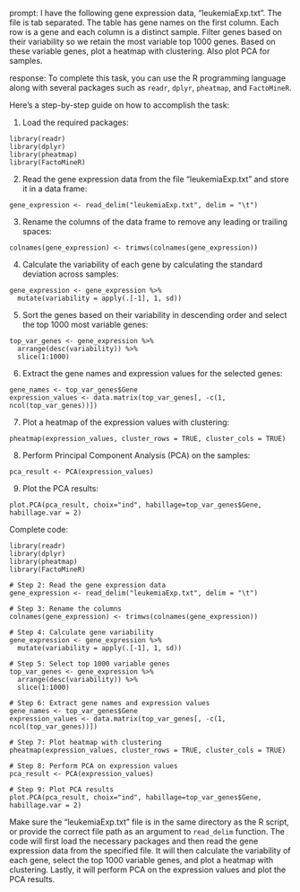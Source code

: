 prompt:
I have the following gene expression data, "leukemiaExp.txt". The file is tab separated. The table has gene names on the first column. Each row is a gene and each column is a distinct sample. Filter genes based on their variability so we retain the most variable top 1000 genes. Based on these variable genes, plot a heatmap with clustering. Also plot PCA for samples.

response:
To complete this task, you can use the R programming language along with several packages such as `readr`, `dplyr`, `pheatmap`, and `FactoMineR`.

Here's a step-by-step guide on how to accomplish the task:

1. Load the required packages:
```
library(readr)
library(dplyr)
library(pheatmap)
library(FactoMineR)
```

2. Read the gene expression data from the file "leukemiaExp.txt" and store it in a data frame:
```
gene_expression <- read_delim("leukemiaExp.txt", delim = "\t")
```

3. Rename the columns of the data frame to remove any leading or trailing spaces:
```
colnames(gene_expression) <- trimws(colnames(gene_expression))
```

4. Calculate the variability of each gene by calculating the standard deviation across samples:
```
gene_expression <- gene_expression %>%
  mutate(variability = apply(.[-1], 1, sd))
```

5. Sort the genes based on their variability in descending order and select the top 1000 most variable genes:
```
top_var_genes <- gene_expression %>%
  arrange(desc(variability)) %>%
  slice(1:1000)
```

6. Extract the gene names and expression values for the selected genes:
```
gene_names <- top_var_genes$Gene
expression_values <- data.matrix(top_var_genes[, -c(1, ncol(top_var_genes))])
```

7. Plot a heatmap of the expression values with clustering:
```
pheatmap(expression_values, cluster_rows = TRUE, cluster_cols = TRUE)
```

8. Perform Principal Component Analysis (PCA) on the samples:
```
pca_result <- PCA(expression_values)
```

9. Plot the PCA results:
```
plot.PCA(pca_result, choix="ind", habillage=top_var_genes$Gene, habillage.var = 2)
```

Complete code:
```
library(readr)
library(dplyr)
library(pheatmap)
library(FactoMineR)

# Step 2: Read the gene expression data
gene_expression <- read_delim("leukemiaExp.txt", delim = "\t")

# Step 3: Rename the columns
colnames(gene_expression) <- trimws(colnames(gene_expression))

# Step 4: Calculate gene variability
gene_expression <- gene_expression %>%
  mutate(variability = apply(.[-1], 1, sd))

# Step 5: Select top 1000 variable genes
top_var_genes <- gene_expression %>%
  arrange(desc(variability)) %>%
  slice(1:1000)

# Step 6: Extract gene names and expression values
gene_names <- top_var_genes$Gene
expression_values <- data.matrix(top_var_genes[, -c(1, ncol(top_var_genes))])

# Step 7: Plot heatmap with clustering
pheatmap(expression_values, cluster_rows = TRUE, cluster_cols = TRUE)

# Step 8: Perform PCA on expression values
pca_result <- PCA(expression_values)

# Step 9: Plot PCA results
plot.PCA(pca_result, choix="ind", habillage=top_var_genes$Gene, habillage.var = 2)
```

Make sure the "leukemiaExp.txt" file is in the same directory as the R script, or provide the correct file path as an argument to `read_delim` function.
The code will first load the necessary packages and then read the gene expression data from the specified file. It will then calculate the variability of each gene, select the top 1000 variable genes, and plot a heatmap with clustering. Lastly, it will perform PCA on the expression values and plot the PCA results.
